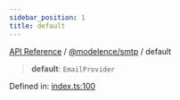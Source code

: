 ```yaml
---
sidebar_position: 1
title: default
---
```


[API Reference](/api-reference/@modelence/smtp/variables/../../../index) / [@modelence/smtp](/api-reference/@modelence/smtp/variables/../index) / default

> **default**: `EmailProvider`

Defined in: [index.ts:100](https://github.com/modelence/modelence/blob/7a30ecd22bee851ae2925fe6ba92db76a4d9e1d2/packages/smtp/src/index.ts#L100)
